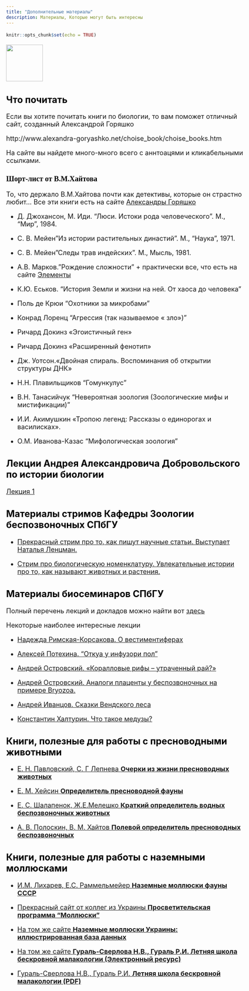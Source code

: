 ```yaml
---
title: "Дополнительные материалы"
description: Материалы, Которые могут быть интересны  
---
```

 
```r
knitr::opts_chunk$set(echo = TRUE)
```

<style type="text/css">

body{ /* Normal  */
      font-size: 18px;
  }
td {  /* Table  */
  font-size: 18px;
}
h1.title {
  font-size: 60px;
  color: DarkRed;
}
h1 { /* Header 1 */
  font-size: 30px;
  color: black;
}
h2 { /* Header 2 */
    font-size: 25px;
  color: black;
}
h3 { /* Header 3 */
  font-size: 20px;
  font-family: "Times New Roman", Times, serif;
  color: black;
}
code.r{ /* Code block */
    font-size: 12px;
}
pre { /* Code block - determines code spacing between lines */
    font-size: 14px;
}
</style>


<img style="float: center;" src="EMBLEM89.GIF" width="100">


## Что почитать

Если вы хотите почитать книги по биологии, то вам поможет отличный сайт, созданный Александрой Горяшко 

http://www.alexandra-goryashko.net/choise_book/choise_books.htm

На сайте вы найдете много-много всего с аннтоацями и кликабельными ссылками.


### **Шорт-лист от В.М.Хайтова** 

То, что держало В.М.Хайтова почти как детективы, которые он страстно любит... Все эти книги есть на сайте [Александры Горяшко](http://www.alexandra-goryashko.net/choise_book/choise_books.htm)

+ Д. Джохансон, М. Иди. "Люси. Истоки рода человеческого". М., "Мир", 1984.

+ С. В. Мейен"Из истории растительных династий". М., "Наука", 1971.

+ С. В. Мейен"Следы трав индейских". М., Мысль, 1981.

+ А.В. Марков."Рождение сложности" + практически все, что есть на сайте [Элементы](http://www.elementy.ru/lib) 

+ К.Ю. Еськов. "История Земли и жизни на ней. От хаоса до человека"

+ Поль де Крюи "Охотники за микробами"

+ Конрад Лоренц "Агрессия (так называемое « зло»)"

+ Ричард Докинз «Эгоистичный ген»

+ Ричард Докинз «Расширенный фенотип»

+ Дж. Уотсон.«Двойная спираль. Воспоминания об открытии структуры ДНК»

+ Н.Н. Плавильщиков "Гомункулус"

+ В.Н. Танасийчук "Невероятная зоология (Зоологические мифы и мистификации)"

+ И.И. Акимушкин «Тропою легенд: Рассказы о единорогах и василисках».

+ О.М. Иванова-Казас "Мифологическая зоология"


## Лекции Андрея Александровича Добровольского по истории биологии

[Лекция 1](https://youtu.be/43Ap4_vW6dI)


## **Материалы стримов Кафедры Зоологии беспозвоночных СПбГУ** 

+ [Прекрасный стрим про то, как пишут научные статьи. Выступает Наталья Ленцман.](https://youtu.be/yJM7hKwfFjw) 

+ [Стрим про биологическую номенклатуру. Увлекательные истории про то, как называют животных и растения.](https://youtu.be/tt8T-9axHw8) 


## **Материалы биосеминаров СПбГУ** 

Полный перечень лекций и докладов можно найти вот [здесь](https://bioseminars.wordpress.com/)

Некоторые наиболее интересные лекции 

+ [Надежда Римская-Корсакова. О вестиментиферах](https://bioseminars.wordpress.com/2018/03/23/vestimentiferans-video/)

+ [Алексей Потехина. "Откуа у инфузори пол"](https://bioseminars.wordpress.com/2017/09/25/video-paramecium/)

+ [Андрей Островский. «Коралловые рифы – утраченный рай?»](https://bioseminars.wordpress.com/2011/12/31/ostrovski-coral-video/)

+ [Андрей Островский. Аналоги плаценты у беспозвоночных на примере Bryozoa.](https://bioseminars.wordpress.com/2011/03/24/%d0%b7%d0%b0%d0%bf%d0%b8%d1%81%d1%8c-%d0%bb%d0%b5%d0%ba%d1%86%d0%b8%d0%b8-%d0%b0%d0%bd%d0%b4%d1%80%d0%b5%d1%8f-%d0%be%d1%81%d1%82%d1%80%d0%be%d0%b2%d1%81%d0%ba%d0%be%d0%b3%d0%be-%d0%b0%d0%bd%d0%b0-2/)

+ [Андрей Иванцов. Сказки Вендского леса](https://www.youtube.com/watch?v=DkJQdebwB5I)

+ [Константин Халтурин. Что такое медузы?](https://youtu.be/G-Kd6SO8ci8)



## Книги, полезные для работы с пресноводными животными

+ [Е. Н. Павловский, С. Г Лепнева **Очерки из жизни пресноводных животных**
](https://drive.google.com/file/d/1pxvPyvBEH9CD1RvaL0w6YpmaXq49CCGi/view?usp=sharing)

+ [Е. М. Хейсин **Определитель пресноводной фауны**
](https://drive.google.com/file/d/10csx8fF18bz2pAeJ3ViW4-9Ciepkdm8x/view?usp=sharing)

+ [Е. С. Шалапенок, Ж.Е.Мелешко **Краткий определитель водных беспозвоночных животных**
](https://drive.google.com/file/d/1sZLfoJmjbWTL3Psv9Cm6o908gyEl4sRG/view?usp=sharing)

+ [А. В. Полоскин, В. М. Хайтов **Полевой определитель пресноводных беспозвоночных**
](https://drive.google.com/file/d/13kYEz2A0wkwhPkwDG6FCHW4COTdpOJN2/view?usp=sharing)



## Книги, полезные для работы с наземными моллюсками

+ [И.М. Лихарев, Е.С. Раммельмейер  **Наземные моллюски фауны СССР**](https://drive.google.com/file/d/1LDQnmtDuFI4nJq4Dm0Rxk2IRWWHAnecV/view?usp=sharing)

+ [Прекрасный сайт от коллег из Украины **Просветительская программа "Моллюски"**](http://www.pip-mollusca.org/ru/index.php)

+ [На том же сайте **Наземные моллюски Украины: иллюстрированная база данных**](http://www.pip-mollusca.org/ru/page/phg/land/index.php)

+ [На том же сайте **Гураль-Сверлова Н.В., Гураль Р.И. Летняя школа бескровной малакологии (Электронный ресурс)**](http://www.pip-mollusca.org/ru/page/epubl/sommersh.php)

+ [Гураль-Сверлова Н.В., Гураль Р.И. **Летняя школа бескровной малакологии (PDF)**](https://drive.google.com/file/d/1uqDx2HL2c6qjs2H3Ruzf77VqR1Fui-sJ/view?usp=sharing)




